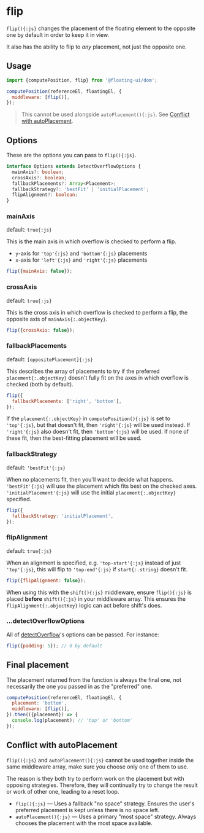 # flip

`flip(){:js}` changes the placement of the floating element to
the opposite one by default in order to keep it in view.

<div className="flex flex-col gap-4">
  <Chrome
    label="Scroll the container"
    center
    scrollable
    className="h-96"
  >
    <Floating middleware={[{name: 'flip'}]}>
      <div className="grid place-items-center w-32 h-32 border-2 border-gray-1000 border-dashed" />
    </Floating>
  </Chrome>
</div>

It also has the ability to flip to _any_ placement, not just the
opposite one.

## Usage

```js
import {computePosition, flip} from '@floating-ui/dom';

computePosition(referenceEl, floatingEl, {
  middleware: [flip()],
});
```

> This cannot be used alongside `autoPlacement(){:js}`. See
> [Conflict with autoPlacement](/docs/flip#conflict-with-autoplacement).

## Options

These are the options you can pass to `flip(){:js}`.

```ts
interface Options extends DetectOverflowOptions {
  mainAxis?: boolean;
  crossAxis?: boolean;
  fallbackPlacements?: Array<Placement>;
  fallbackStrategy?: 'bestFit' | 'initialPlacement';
  flipAlignment?: boolean;
}
```

### mainAxis

default: `true{:js}`

This is the main axis in which overflow is checked to perform a
flip.

- `y`-axis for `'top'{:js}` and `'bottom'{:js}` placements
- `x`-axis for `'left'{:js}` and `'right'{:js}` placements

```js
flip({mainAxis: false});
```

### crossAxis

default: `true{:js}`

This is the cross axis in which overflow is checked to perform a
flip, the opposite axis of `mainAxis{:.objectKey}`.

```js
flip({crossAxis: false});
```

### fallbackPlacements

default: `[oppositePlacement]{:js}`

This describes the array of placements to try if the preferred
`placement{:.objectKey}` doesn't fully fit on the axes in which
overflow is checked (both by default).

```js
flip({
  fallbackPlacements: ['right', 'bottom'],
});
```

If the `placement{:.objectKey}` in `computePosition(){:js}` is
set to `'top'{:js}`, but that doesn't fit, then `'right'{:js}`
will be used instead. If `'right'{:js}` also doesn't fit, then
`'bottom'{:js}` will be used. If none of these fit, then the
best-fitting placement will be used.

### fallbackStrategy

default: `'bestFit'{:js}`

When no placements fit, then you'll want to decide what happens.
`'bestFit'{:js}` will use the placement which fits best on the
checked axes. `'initialPlacement'{:js}` will use the initial
`placement{:.objectKey}` specified.

```js
flip({
  fallbackStrategy: 'initialPlacement',
});
```

### flipAlignment

default: `true{:js}`

When an alignment is specified, e.g. `'top-start'{:js}` instead
of just `'top'{:js}`, this will flip to `'top-end'{:js}` if
`start{:.string}` doesn't fit.

```js
flip({flipAlignment: false});
```

When using this with the `shift(){:js}` middleware, ensure
`flip(){:js}` is placed **before** `shift(){:js}` in your
middleware array. This ensures the `flipAlignment{:.objectKey}`
logic can act before shift's does.

### ...detectOverflowOptions

All of [detectOverflow](/docs/detectOverflow#options)'s options
can be passed. For instance:

```js
flip({padding: 5}); // 0 by default
```

## Final placement

The placement returned from the function is always the final one,
not necessarily the one you passed in as the "preferred" one.

```js
computePosition(referenceEl, floatingEl, {
  placement: 'bottom',
  middleware: [flip()],
}).then(({placement}) => {
  console.log(placement); // 'top' or 'bottom'
});
```

## Conflict with autoPlacement

`flip(){:js}` and `autoPlacement(){:js}` cannot be used together
inside the same middleware array, make sure you choose only one
of them to use.

The reason is they both try to perform work on the placement but
with opposing strategies. Therefore, they will continually try to
change the result or work of other one, leading to a reset loop.

- `flip(){:js}` — Uses a fallback "no space" strategy. Ensures
  the user's preferred placement is kept unless there is no space
  left.
- `autoPlacement(){:js}` — Uses a primary "most space" strategy.
  Always chooses the placement with the most space available.

